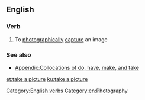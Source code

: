 ==English==

===Verb===
{{en-verb|head=[[take]] a [[picture]]|takes a picture|taking a picture|took a picture|taken a picture}}

# {{context|idiomatic}} To [[photographically]] [[capture]] an image

===See also===
* [[Appendix:Collocations of do, have, make, and take]]

[[Category:English verbs]]
[[Category:en:Photography]]

[[et:take a picture]]
[[ku:take a picture]]